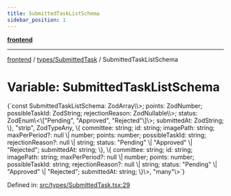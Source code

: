 ```yaml
---
title: SubmittedTaskListSchema
sidebar_position: 1
---
```



[**frontend**](../../..)

***

[frontend](../../..) / [types/SubmittedTask](..) / SubmittedTaskListSchema

# Variable: SubmittedTaskListSchema

<CodeBlock language="ts">
{`const SubmittedTaskListSchema: ZodArray\<ZodObject\<\{ committee: ZodString; id: ZodString; imagePath: ZodString; maxPerPeriod: ZodNullable\<ZodOptional\<ZodNumber\>\>; points: ZodNumber; possibleTaskId: ZodString; rejectionReason: ZodNullable\<ZodOptional\<ZodString\>\>; status: ZodEnum\<\["Pending", "Approved", "Rejected"\]\>; submittedAt: ZodString; \}, "strip", ZodTypeAny, \{ committee: string; id: string; imagePath: string; maxPerPeriod?: null \| number; points: number; possibleTaskId: string; rejectionReason?: null \| string; status: "Pending" \| "Approved" \| "Rejected"; submittedAt: string; \}, \{ committee: string; id: string; imagePath: string; maxPerPeriod?: null \| number; points: number; possibleTaskId: string; rejectionReason?: null \| string; status: "Pending" \| "Approved" \| "Rejected"; submittedAt: string; \}\>, "many"\>`}
</CodeBlock>

Defined in: [src/types/SubmittedTask.tsx:29](https://github.com/svsticky/CommitteeClash/blob/e5fd1c9fb89fe447a4c38e43ebba51eb1e51230c/frontend/src/types/SubmittedTask.tsx#L29)
